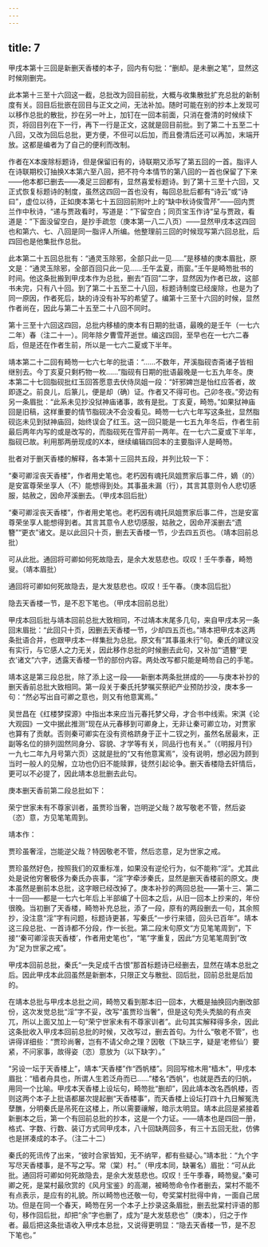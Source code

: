 ```yaml
---
---
---
```

title: 7
---




甲戌本第十三回是新删天香楼的本子，回内有句批：“删却。是未删之笔”，显然这时候刚删完。

此本第十三至十六回这一截，总批改为回目前批，大概与收集散批扩充总批的新制度有关。回目后批嵌在回目与正文之间，无法补加。随时可能在别的抄本上发现可以移作总批的散批，抄在另一叶上，加钉在一回本前面，只消在誊清的时候续下页，将回目列在下一行，再下一行是正文，这就是回目前批。到了第二十五至二十八回，又改为回后总批，更方便，不但可以后加，而且誊清后还可以再加，末端开放。这都是编者为了自己的便利而改制。

作者在X本废除标题诗，但是保留旧有的，诗联期又添写了第五回的一首。脂评人在诗联期校订抽换X本第六至八回，把不符今本情节的第八回的一首也保留了下来——他本都已删去——凑足三回都有，显然喜爱标题诗。到了第十三至十六回，又正式恢复标题诗的制度，虽然这四回一首也没有，每回总批后都有“诗云”或“诗曰”，虚位以待，正如庚本第七十五回回前附叶上的“缺中秋诗俟雪芹”——回内贾兰作中秋诗，“递与贾政看时，写道是：”下留空白；同页宝玉作诗“呈与贾政，看道是：”下面没留空白，是抄手疏忽（庚本第一八二八页）——显然甲戌本这四回也和第六、七、八回是同一脂评人所编。他整理前三回的时候现写第六回总批，后四回也是他集批作总批。

此本第二十五回总批有：“通灵玉除邪，全部只此一见……”是移植的庚本眉批，原文是：“通灵玉除邪，全部百回只此一见……壬午孟夏，雨窗。”壬午是畸笏批书的时间。他这条批搬到甲戌本作为总批，删去“百回”二字，显然因为作者已故，这部书未完，只有八十回。到了第二十五至二十八回，标题诗制度已经废除，也是为了同一原因，作者死后，缺的诗没有补写的希望了。编第十三至十六回的时候，显然作者尚在，因此与第二十五至二十八回不同时。

第十三至十六回这四回，总批内移植的庚本有日期的批语，最晚的是壬午（一七六二年）春（注二十一）。同年除夕曹雪芹逝世。编这四回，至早也在一七六二春后，但是还在作者生前，所以是一七六二夏或下半年。

靖本第二十二回有畸笏一七六七年的批语：“……不数年，芹溪脂砚杏斋诸子皆相继别去。今丁亥夏只剩朽物一枚……”脂砚有日期的批语最晚是一七五九年冬。庚本第二十七回脂砚批红玉回答愿意去伏侍凤姐一段：“奸邪婢岂是怡红应答者，故即逐之。前良儿，后篆儿，便是却（确）证。作者又不得可也。己卯冬夜。”旁边有另一条眉批：“此系未见抄没狱神庙诸事，故有是批。丁亥夏，畸笏。”如果狱神庙回是旧稿，这样重要的情节脂砚决不会没看见。畸笏一七六七年写这条批，显然脂砚迄未见到狱神庙回，始终误会了红玉。这一回只能是一七五九年冬后，作者生前最后两年内写的或是改写的，而脂砚死在雪芹前一两年。在一七六二夏或下半年，脂砚已故。利用那两册现成的X本，继续编辑四回本的主要脂评人是畸笏。

批者对于删天香楼的解释，各本第十三回共五段，并列比较一下：

“秦可卿淫丧天香楼”，作者用史笔也。老朽因有魂托凤姐贾家后事二件，嫡（的）是安富尊荣坐享人（不）能想得到处。其事虽未漏（行），其言其意则令人悲切感服，姑赦之，因命芹溪删去。（甲戌本回后批）

“秦可卿淫丧天香楼”，作者用史笔也。老朽因有魂托凤姐贾家后事二件，岂是安富尊荣坐享人能想得到者。其言其意令人悲切感服，姑赦之，因命芹溪删去“遗簪”“更衣”诸文。是以此回只十页，删去天香楼一节，少去四五页也。（靖本回前总批）

可从此批。通回将可卿如何死故隐去，是余大发慈悲也。叹叹！壬午季春，畸笏叟。（靖本眉批）

通回将可卿如何死故隐去，是大发慈悲也。叹叹！壬午春。（庚本回后批）

隐去天香楼一节，是不忍下笔也。（甲戌本回前总批）

甲戌本回后批与靖本回前总批大致相同，不过靖本末尾多几句，来自甲戌本另一条回末眉批：“此回只十页，因删去天香楼一节，少却四五页也。”靖本把甲戌本这两条批语合并，也跟甲戌本一样集批为总批。原文有“其事虽未行”句。秦氏的建议没有实行，与它感人之力无关，因此移作总批的时候删去此句，又补加“‘遗簪’‘更衣’诸文”六字，透露天香楼一节的部份内容。两处改写都只能是畸笏自己的手笔。

靖本这是第三段总批，除了添上这一段——新删本两条批拼成的——与庚本补抄的删天香前总批大致相同。第一段关于秦氏托梦嘱买祭祀产业预防抄没，庚本多一句：“然必写出自可卿之意也，则又有他意寓焉。”

吴世昌在《红楼梦探源》中指出本来应当元春托梦父母，才合书中线索。宋淇《论大观园》一文中据此推测“现在从元春移到可卿身上，无非让秦可卿立功，对贾家也算有了贡献。否则秦可卿实在没有资格跻身于正十二钗之列，虽然名居最末，正副等名位的排列固然同身分、容貌、才学等有关，同品行也有关。”（《明报月刊》一九七二年九月号第六页）这就是批的“又有他意寓焉”，没有说明，想必因为顾到当时一般人的见解，立功也仍旧不能赎罪，徒然引起论争。删天香楼隐去奸情后，更可以不必提了，因此靖本总批删去此句。

庚本删天香前第二段总批如下：

荣宁世家未有不尊家训者，虽贾珍当奢，岂明逆父哉？故写敬老不管，然后姿（恣）意，方见笔笔周到。

靖本作：

贾珍虽奢淫，岂能逆父哉？特因敬老不管，然后恣意，足为世家之戒。

贾珍虽然好色，按照我们的双重标准，如果没有逆伦行为，似不能称“淫”。尤其此处是说他穷奢极侈为秦氏办丧事，“淫”字牵涉秦氏，显然是删天香楼前的原文。庚本虽然是删前本总批，这字眼已经改掉了。庚本补抄的两回总批——第十三、第二十一回——都是一七六七年后上半部编了十回本之后，从旧一回本上抄来的，年份很晚。当初删了天香楼，畸笏补充总批，添了一段，原有的两段删去一句，其余照抄，没注意“淫”字有问题，标题诗更甚，写秦氏“一步行来错，回头已百年”。靖本这三段总批、一首诗都不分段，作一长批。第二段末句原文“方见笔笔周到”，下接“‘秦可卿淫丧天香楼’，作者用史笔也”，“笔”字重复，因此“方见笔笔周到”改为“足为世家之戒”。

甲戌本回前总批，秦氏“一失足成千古恨”那首标题诗已经删去，显然在靖本总批之后。因此甲戌本此回虽然是新删本，只限正文与散批、回后批，回前总批是后加的。

在靖本总批与甲戌本总批之间，畸笏又看到那本旧一回本，大概是抽换回内删改部份，这次发觉总批“淫”字不妥，改写“虽贾珍当奢”，但是这句秃头秃脑的有点突兀，所以上面又加上一句“荣宁世家未有不尊家训者”。此句其实解释得多余，因此这条批收入甲戌本回前总批的时候，又改写过，删去首句。为什么“敬老不管”，也讲得详细些：“贾珍尚奢，岂有不请父命之理？因敬（下缺三字，疑是‘老修仙’）要紧，不问家事，故得姿（恣）意放为（以下缺字）。”

“另设一坛于天香楼上”，靖本“天香楼”作“西帆楼”。同回写棺木用“樯木”，甲戌本眉批：“樯者舟具也，所谓人生若泛舟而已……”楼名“西帆”，也就是西去的归帆，用同一个比喻。甲戌本天香楼上设坛句，畸笏批“删却”，因此靖本改名西帆楼，否则这两个本子上批语都屡次提起删“天香楼事”，而天香楼上设坛打四十九日解冤洗孽醮，分明秦氏是吊死在这楼上，所以需要禳解，暗示太明显。靖本此回是紧接着新删本之后，第一个有回前总批的抄本，这是一个力证。——靖本也是四回一册，格式、字数、行数、装订方式同甲戌本，八十回缺两回多，有三十五回无批，仿佛也是拼凑成的本子。（注二十二）

秦氏的死讯传了出来，“彼时合家皆知，无不纳罕，都有些疑心。”靖本批：“九个字写尽天香楼事，是不写之写。常（棠）村。”（甲戌本同，缺署名）眉批：“可从此批。通回将可卿如何死故隐去，是余大发慈悲也。叹叹！壬午季春，畸笏叟。”秦可卿之死，是棠村最欣赏的《风月宝鉴》的高潮，被畸笏命令作者删去，棠村不能不有点表示，是应有的礼貌。所以畸笏也还敬一句，夸奖棠村批得中肯，一面自己居功。但是在同一个春天，畸笏在另一个本子上抄录这条眉批，删去批棠村评语的那句，移作回后批，却把“余”字也删了，成为“是大发慈悲也”（庚本），归之于作者。最后把这条批语收入甲戌本总批，又说得更明显：“隐去天香楼一节，是不忍下笔也。”